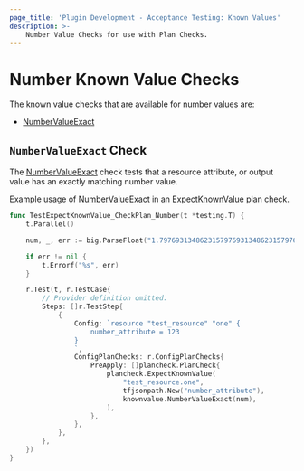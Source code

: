 ```yaml
---
page_title: 'Plugin Development - Acceptance Testing: Known Values'
description: >-
    Number Value Checks for use with Plan Checks.
---
```


# Number Known Value Checks

The known value checks that are available for number values are:

* [NumberValueExact](/terraform/plugin/testing/acceptance-tests/known-value-checks/number#numbervalueexact-check)

## `NumberValueExact` Check

The [NumberValueExact](https://pkg.go.dev/github.com/hashicorp/terraform-plugin-testing/knownvalue#NumberValueExact) check tests that a resource attribute, or output value has an exactly matching number value.

Example usage of [NumberValueExact](https://pkg.go.dev/github.com/hashicorp/terraform-plugin-testing/knownvalue#NumberValueExact) in an [ExpectKnownValue](/terraform/plugin/testing/acceptance-tests/plan-checks/resource) plan check.

```go
func TestExpectKnownValue_CheckPlan_Number(t *testing.T) {
	t.Parallel()

    num, _, err := big.ParseFloat("1.797693134862315797693134862315797693134862315", 10, 512, big.ToNearestEven)

	if err != nil {
		t.Errorf("%s", err)
	}

	r.Test(t, r.TestCase{
		// Provider definition omitted.
		Steps: []r.TestStep{
			{
				Config: `resource "test_resource" "one" {
					number_attribute = 123
				}
				`,
				ConfigPlanChecks: r.ConfigPlanChecks{
					PreApply: []plancheck.PlanCheck{
						plancheck.ExpectKnownValue(
							"test_resource.one",
							tfjsonpath.New("number_attribute"),
							knownvalue.NumberValueExact(num),
						),
					},
				},
			},
		},
	})
}
```
